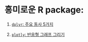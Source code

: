 <br/><br/>

# 흥미로운 R package:

1. [`dplyr`: 주요 동사 5가지](./rporg1-dplyr.Rmd)

2. [`plotly`: 반응형 그래프 그리기](./rporg2-plotly.Rmd)


